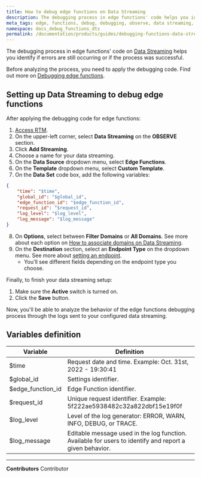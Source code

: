 ```yaml
---
title: How to debug edge functions on Data Streaming
description: The debugging process in edge functions' code helps you identify if errors are still occurring or if the debug process was successful.
meta_tags: edge, functions, debug, debugging, observe, data streaming, logs
namespace: docs_debug_functions_dts
permalink: /documentation/products/guides/debugging-functions-data-streaming/
---
```


The debugging process in edge functions' code on [Data Streaming](/en/documentation/products/observe/data-streaming/) helps you identify if errors are still occurring or if the process was successful.

Before analyzing the process, you need to apply the debugging code. Find out more on [Debugging edge functions](/en/documentation/devtools/debugging/).

## Setting up Data Streaming to debug edge functions

After applying the debugging code for edge functions:

1. [Access RTM](https://manager.azion.com/).
2. On the upper-left corner, select **Data Streaming** on the **OBSERVE** section.
3. Click **Add Streaming**.
4. Choose a name for your data streaming.
5. On the **Data Source** dropdown menu, select **Edge Functions**.
6. On the **Template** dropdown menu, select **Custom Template**.
7. On the **Data Set** code box, add the following variables:

```json
{
	"time": "$time",
    "global_id": "$global_id",
    "edge_function_id": "$edge_function_id",
    "request_id": "$request_id",
    "log_level": "$log_level",
    "log_message": "$log_message"
}
```

8. On **Options**, select between **Filter Domains** or **All Domains**. See more about each option on [How to associate domains on Data Streaming](/en/documentation/products/guides/data-streaming-associate-domains/).
9. On the **Destination** section, select an **Endpoint Type** on the dropdown menu. See more about [setting an endpoint](/en/documentation/products/observe/data-streaming//#endpoints).
    - You'll see different fields depending on the endpoint type you choose.

Finally, to finish your data streaming setup:

1. Make sure the **Active** switch is turned on.
2. Click the **Save** button.

Now, you'll be able to analyze the behavior of the edge functions debugging process through the logs sent to your configured data streaming.

## Variables definition

| Variable          | Definition                                                  |
| ----------------- | ----------------------------------------------------------- |
| $time             | Request date and time. Example: Oct. 31st, 2022 - 19:30:41                               |
| $global_id        | Settings identifier.                                        |
| $edge_function_id | Edge Function identifier.                                   |
| $request_id       | Unique request identifier. Example: 5f222ae5938482c32a822dbf15e19f0f                                         |
| $log_level        | Level of the log generator: ERROR, WARN, INFO, DEBUG, or TRACE. |
| $log_message      | Editable message used in the log function. Available for users to identify and report a given behavior.     |



---


**Contributors** <ContributorList>Contributor</ContributorList>
